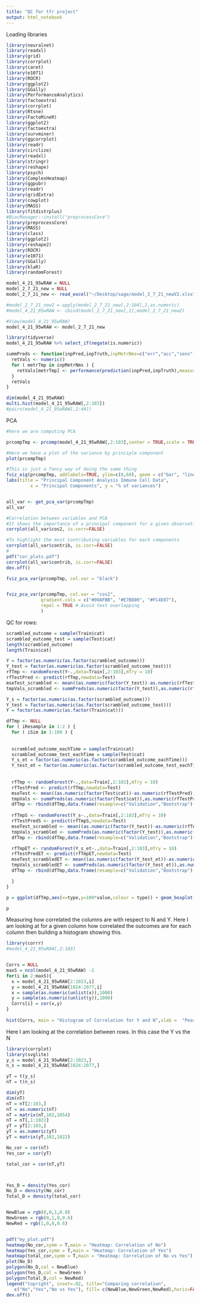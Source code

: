```yaml
---
title: "QC for tfr project"
output: html_notebook
---
```


Loading libraries
```r
library(neuralnet)
library(readxl)
library(grid)
library(corrplot)
library(caret)
library(e1071)
library(ROCR)
library(ggplot2)
library(GGally)
library(PerformanceAnalytics)
library(factoextra)
library(corrplot)
library(Rtsne)
library(FactoMineR)
library(ggplot2)
library(factoextra)
library(survminer)
library(ggcorrplot)
library(readr)
library(circlize)
library(readxl)
library(stringr)
library(reshape)
library(psych)
library(ComplexHeatmap)
library(ggpubr)
library(readr)
library(gridExtra)
library(cowplot)
library(MASS)
library(fitdistrplus)
#BiocManager::install("preprocessCore")
library(preprocessCore)
library(MASS)
library(class)
library(ggplot2)
library(reshape2)
library(ROCR)
library(e1071)
library(GGally)
library(klaR)
library(randomForest)
```


```r
model_4_21_95wRAW = NULL
model_2_7_21_new = NULL
model_2_7_21_new <- read_excel("~/Desktop/sage/model_2_7_21_newV2.xlsx")

#model_2_7_21_new2 = apply(model_2_7_21_new[,2:104],2,as.numeric)
#model_4_21_95wRAW <- cbind(model_2_7_21_new[,1],model_2_7_21_new2)

#View(model_4_21_95wRAW)  
model_4_21_95wRAW <- model_2_7_21_new

library(tidyverse)
model_4_21_95wRAW %>% select_if(negate(is.numeric))
```


```r
summPreds <- function(inpPred,inpTruth,inpMetrNms=c("err","acc","sens","spec")) {
  retVals <- numeric()
  for ( metrTmp in inpMetrNms ) {
    retVals[metrTmp] <- performance(prediction(inpPred,inpTruth),measure=metrTmp)@y.values[[1]][2]
  }
  retVals
}
```


```r
dim(model_4_21_95wRAW)
multi.hist(model_4_21_95wRAW[,2:103]) 
#pairs(model_4_21_95wRAW[,2:44])
```


PCA
```r



#here we are computing PCA

prcompTmp <- prcomp(model_4_21_95wRAW[,2:103],center = TRUE,scale = TRUE)

#Here we have a plot of the variance by principle componant
plot(prcompTmp)

#This is just a fancy way of doing the same thing
fviz_eig(prcompTmp, addlabels=TRUE, ylim=c(0,60), geom = c("bar", "line"), barfill = "gold", barcolor="grey",linecolor = "red", ncp=10)+
labs(title = "Principal Component Analysis Immune Cell Data",
         x = "Principal Components", y = "% of variances")


all_var <- get_pca_var(prcompTmp)
all_var

#Correlation between variables and PCA
#It shows the importance of a principal component for a given observation (vector of original variables). You can go through the following link for details.
corrplot(all_var$cos2, is.corr=FALSE)

#To highlight the most contributing variables for each components
corrplot(all_var$contrib, is.corr=FALSE)    
# 
pdf("cor_plots.pdf")
corrplot(all_var$contrib, is.corr=FALSE) 
dev.off()

fviz_pca_var(prcompTmp, col.var = "black")


fviz_pca_var(prcompTmp, col.var = "cos2",
             gradient.cols = c("#00AFBB", "#E7B800", "#FC4E07"), 
             repel = TRUE # Avoid text overlapping
             )

```


QC for rows:
```r
scrambled_outcome = sample(Train$cat)
scrambled_outcome_test = sample(Test$cat)
length(scrambled_outcome)
length(Train$cat)
```


```r

Y = factor(as.numeric(as.factor(scrambled_outcome)))
Y_test = factor(as.numeric(as.factor(scrambled_outcome_test)))
rfTmp <- randomForest(Y~.,data=Train[,2:103],mTry = 10)
rfTestPred <- predict(rfTmp,newdata=Test)
mseTest_scrambled <- mean((as.numeric(factor(Y_test))-as.numeric(rfTestPred))) #Calculating the mean squared error
tmpVals_scrambled <- summPreds(as.numeric(factor(Y_test)),as.numeric(rfTestPred))


```

```r
Y_s = factor(as.numeric(as.factor(scrambled_outcome)))
Y_test = factor(as.numeric(as.factor(scrambled_outcome_test)))
Y = factor(as.numeric(as.factor(Train$cat)))

dfTmp <- NULL
for ( iResample in 1:2 ) {
  for ( iSim in 1:100 ) {
 
  
  scrambled_outcome_eachTime = sample(Train$cat)
  scrambled_outcome_test_eachTime = sample(Test$cat)  
  Y_s_et = factor(as.numeric(as.factor(scrambled_outcome_eachTime)))
  Y_test_et = factor(as.numeric(as.factor(scrambled_outcome_test_eachTime)))  
    
    
  rfTmp <- randomForest(Y~.,data=Train[,2:103],mTry = 10)
  rfTestPred <- predict(rfTmp,newdata=Test)
  mseTest <- mean((as.numeric(factor(Test$cat))-as.numeric(rfTestPred))) #Calculating the mean squared error
  tmpVals <- summPreds(as.numeric(factor(Test$cat)),as.numeric(rfTestPred))
  dfTmp <- rbind(dfTmp,data.frame(resample=c("Validation","Bootstrap")[iResample],type="RF",metric=names(tmpVals),value=tmpVals))  
    
  rfTmpS <- randomForest(Y_s~.,data=Train[,2:103],mTry = 10)
  rfTestPredS <- predict(rfTmpS,newdata=Test)
  mseTest_scrambled <- mean((as.numeric(factor(Y_test))-as.numeric(rfTestPredS))) #Calculating the mean squared error
  tmpVals_scrambled <- summPreds(as.numeric(factor(Y_test)),as.numeric(rfTestPredS))
  dfTmp <- rbind(dfTmp,data.frame(resample=c("Validation","Bootstrap")[iResample],type="RF Scrambled",metric=names(tmpVals_scrambled),value=tmpVals_scrambled))

  rfTmpET <- randomForest(Y_s_et~.,data=Train[,2:103],mTry = 10)
  rfTestPredET <- predict(rfTmpET,newdata=Test)
  mseTest_scrambledET <- mean((as.numeric(factor(Y_test_et))-as.numeric(rfTestPredET))) #Calculating the mean squared error
  tmpVals_scrambledET <- summPreds(as.numeric(factor(Y_test_et)),as.numeric(rfTestPredET))
  dfTmp <- rbind(dfTmp,data.frame(resample=c("Validation","Bootstrap")[iResample],type="RF Scrambled Each Time",metric=names(tmpVals_scrambledET),value=tmpVals_scrambledET))

  }
}
```

```r
p = ggplot(dfTmp,aes(x=type,y=100*value,colour = type)) + geom_boxplot(fill="white") + geom_point() + facet_wrap(~resample+metric,ncol=4,scales="free") + xlab("") + ylab("") + theme(axis.text.x = element_text(angle = 90, hjust = 1)) + theme_bw()

p
```


Measuring how correlated the columns are with respect to N and Y.  Here I am looking at for a given column how correlated the outcomes are for each column then building a histogram showing this. 
```r
library(corrr)
#model_4_21_95wRAW[,2:103]


Corrs = NULL
maxS = ncol(model_4_21_95wRAW) -1
for(i in 2:maxS){
  x = model_4_21_95wRAW[2:1023,i]
  y = model_4_21_95wRAW[1024:2077,i]
  x = sample(as.numeric(unlist(x)),1000)
  y = sample(as.numeric(unlist(y)),1000)
  Corrs[i] = cor(x,y)
}  
  
hist(Corrs, main = "Histogram of Correlation for Y and N",xlab =  "Pearson Correlation Values") 
```
Here I am looking at the correlation between rows. In this case the Y vs the N
```r
library(corrplot)
library(svglite)
y_s = model_4_21_95wRAW[2:1023,]
n_s = model_4_21_95wRAW[1024:2077,]

yT = t(y_s)
nT = t(n_s)

dim(yT)
dim(nT)
nT = nT[2:103,]
nT = as.numeric(nT)
nT = matrix(nT,102,1054)
nT = nT[,1:1022]
yT = yT[2:103,]
yT = as.numeric(yT)
yT = matrix(yT,102,1022)

No_cor = cor(nT)
Yes_cor = cor(yT)

total_cor = cor(nT,yT)



Yes_D = density(Yes_cor)
No_D = density(No_cor)
Total_D = density(total_cor)


NewBlue = rgb(0,0,1,0.8)
NewGreen = rgb(0,1,0,0.6)
NewRed = rgb(1,0,0,0.6)


pdf("my_plot.pdf")
heatmap(No_cor,symm = T,main = "Heatmap: Correlation of No")
heatmap(Yes_cor,symm = T,main = "Heatmap: Correlation of Yes")
heatmap(total_cor,symm = T,main = "Heatmap: Correlation of No vs Yes")
plot(No_D)
polygon(No_D,col = NewBlue)
polygon(Yes_D,col = NewGreen )
polygon(Total_D,col = NewRed)
legend("topright", inset=.02, title="Comparing correlation",
   c("No","Yes","No vs Yes"), fill= c(NewBlue,NewGreen,NewRed),horiz=FALSE, cex=0.8)
dev.off()
```





